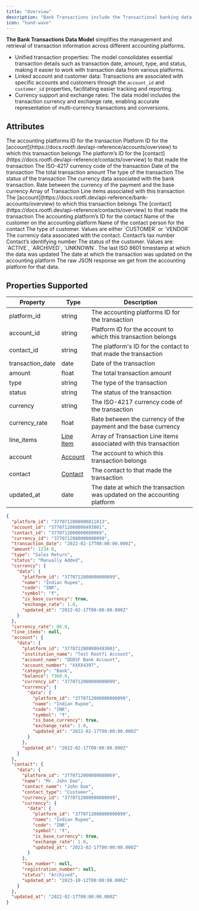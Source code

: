 ```yaml
---
title: "Overview"
description: "Bank Transactions include the Transactional banking data for a specific company and account."
icon: "hand-wave"
---
```


**The Bank Transactions Data Model** simplifies the management and retrieval of transaction information across different accounting platforms.

- Unified transaction properties: The model consolidates essential transaction details such as transaction date, amount, type, and status, making it easier to work with transaction data from various platforms.
- Linked account and customer data: Transactions are associated with specific accounts and customers through the `account_id` and `customer_id` properties, facilitating easier tracking and reporting.
- Currency support and exchange rates: The data model includes the transaction currency and exchange rate, enabling accurate representation of multi-currency transactions and conversions.

## Attributes

<ResponseField name="platform_id" type="string" required>
  The accounting platforms ID for the transaction
</ResponseField>

<ResponseField name="account_id" type="string">
  Platform ID for the [account](https://docs.rootfi.dev/api-reference/accounts/overview) to which this transaction belongs
</ResponseField>

<ResponseField name="contact_id" type="string">
  The platform’s ID for the [contact](https://docs.rootfi.dev/api-reference/contacts/overview) to that made the transaction
</ResponseField>

<ResponseField name="currency_id" type="string">
  The ISO-4217 currency code of the transaction
</ResponseField>

<ResponseField name="transaction_date" type="date">
  Date of the transaction
</ResponseField>

<ResponseField name="amount" type="float">
  The total transaction amount
</ResponseField>

<ResponseField name="type" type="string">
  The type of the transaction
</ResponseField>

<ResponseField name="status" type="string">
  The status of the transaction
</ResponseField>

<ResponseField name="currency" type="Object">
  The currency data associated with the bank transaction.
  <Expandable title="properties">
    <ResponseField name="data" type="Object">
      <Expandable title="properties">
        <Snippet file="currency_snippet.mdx" />
      </Expandable>
    </ResponseField>
  </Expandable>
</ResponseField>

<ResponseField name="currency_rate" type="float">
  Rate between the currency of the payment and the base currency
</ResponseField>

<ResponseField name="line_items" type="Line Item">
  Array of Transaction Line items associated with this transaction
  <Expandable title="properties">
    <ResponseField name="data" type="Object">
      <Expandable title="properties">
        <Snippet file="line_items_snippeet.mdx" />
      </Expandable>
    </ResponseField>
  </Expandable>
</ResponseField>

<ResponseField name="account" type="Account">
  The [account](https://docs.rootfi.dev/api-reference/bank-accounts/overview) to which this transaction belongs
  <Expandable title="properties">
    <ResponseField name="data" type="Object">
      <Expandable title="properties">
        <Snippet file="bank_accounts_snippet.mdx" />
      </Expandable>
    </ResponseField>
  </Expandable>
</ResponseField>

<ResponseField name="contact" type="Contact" >
  The [contact](https://docs.rootfi.dev/api-reference/contacts/overview) to that made the transaction
  <Expandable title="properties">
    <ResponseField name="data" type="Object" >
      <Expandable title="properties">
    <ResponseField name="platform_id" type="string" >
      The accounting platform’s ID for the contact
    </ResponseField>
    <ResponseField name="name" type="string" >
      Name of the customer on the accounting platform
    </ResponseField>
    <ResponseField name="contact_name" type="string" >
      Name of the contact person for the contact
    </ResponseField>
    <ResponseField name="contact_type" type="enum" >
      The type of customer. Values are either `CUSTOMER` or `VENDOR`
    </ResponseField>
    <ResponseField name="currency" type="string" >
      The currency data associated with the contact.
      <Expandable title="properties">
    <ResponseField name="data" type="Object" >
    <Expandable title="properties">
      <Snippet file="currency_snippet.mdx" />
  </Expandable>
</ResponseField>

  </Expandable>
    </ResponseField>
  <ResponseField name="tax_number" type="string" >
    Contact’s tax number
  </ResponseField>
  <ResponseField name="registration_number" type="string" >
    Contact’s identifying number
  </ResponseField>
  <ResponseField name="status" type="enum" >
    The status of the customer. Values are: `ACTIVE`, `ARCHIVED`, `UNKNOWN`.
  </ResponseField>
  <ResponseField name="updated_at" type="date" >
    The last ISO 8601 timestamp at which the data was updated
  </ResponseField>
      </Expandable>
  </ResponseField>
  </Expandable>
</ResponseField>
<ResponseField name="updated_at" type="date" required>
  The date at which the transaction was updated on the accounting platform
</ResponseField>

<ResponseField name="raw_data" type="object">
  The raw JSON response we get from the accounting platform for that data.
</ResponseField>

## Properties Supported

| Property         | Type                          | Description                                                              |
| ---------------- | ----------------------------- | ------------------------------------------------------------------------ |
| platform_id      | string                        | The accounting platforms ID for the transaction                          |
| account_id       | string                        | Platform ID for the account to which this transaction belongs            |
| contact_id       | string                        | The platform's ID for the contact to that made the transaction           |
| transaction_date | date                          | Date of the transaction                                                  |
| amount           | float                         | The total transaction amount                                             |
| type             | string                        | The type of the transaction                                              |
| status           | string                        | The status of the transaction                                            |
| currency         | string                        | The ISO-4217 currency code of the transaction                            |
| currency_rate    | float                         | Rate between the currency of the payment and the base currency           |
| line_items       | [Line Item](/docs/line-items) | Array of Transaction Line items associated with this transaction         |
| account          | [Account](/docs/accounts)     | The account to which this transaction belongs                            |
| contact          | [Contact](/docs/contacts)     | The contact to that made the transaction                                 |
| updated_at       | date                          | The date at which the transaction was updated on the accounting platform |

<ResponseExample name="The Bank Transaction Object" >

```json The Bank Transaction Response Object
{
  "platform_id": "3770712000000811013",
  "account_id": "3770712000000493001",
  "contact_id": "3770712000000080069",
  "currency_id": "3770712000000000099",
  "transaction_date": "2022-02-17T00:00:00.000Z",
  "amount": 1234.0,
  "type": "Sales Return",
  "status": "Manually Added",
  "currency": {
    "data": {
      "platform_id": "3770712000000000099",
      "name": "Indian Rupee",
      "code": "INR",
      "symbol": "₹",
      "is_base_currency": true,
      "exchange_rate": 1.0,
      "updated_at": "2022-02-17T00:00:00.000Z"
    }
  },
  "currency_rate": 80.0,
  "line_items": null,
  "account": {
    "data": {
      "platform_id": "3770712000000493001",
      "institution_name": "Test Rootfi Account",
      "account_name": "DDDSF Bank Account",
      "account_number": "XXXX4397",
      "category": "Bank",
      "balance": 7360.0,
      "currency_id": "3770712000000000099",
      "currency": {
        "data": {
          "platform_id": "3770712000000000099",
          "name": "Indian Rupee",
          "code": "INR",
          "symbol": "₹",
          "is_base_currency": true,
          "exchange_rate": 1.0,
          "updated_at": "2022-02-17T00:00:00.000Z"
        }
      },
      "updated_at": "2022-02-17T00:00:00.000Z"
    }
  },
  "contact": {
    "data": {
      "platform_id": "3770712000000080069",
      "name": "Mr. John Doe",
      "contact_name": "John Doe",
      "contact_type": "Customer",
      "currency_id": "3770712000000000099",
      "currency": {
        "data": {
          "platform_id": "3770712000000000099",
          "name": "Indian Rupee",
          "code": "INR",
          "symbol": "₹",
          "is_base_currency": true,
          "exchange_rate": 1.0,
          "updated_at": "2022-02-17T00:00:00.000Z"
        }
      },
      "tax_number": null,
      "registration_number": null,
      "status": "Archived",
      "updated_at": "2023-10-12T00:00:00.000Z"
    }
  },
  "updated_at": "2022-02-17T00:00:00.000Z"
}
```

</ResponseExample>
